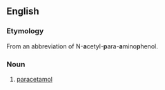 ==English==
{{wikipedia|paracetamol}}
===Etymology===
From an abbreviation of N-'''a'''cetyl-'''p'''ara-'''a'''mino'''p'''henol.

===Noun===
{{en-noun|-}}

# {{medicine}} [[paracetamol]]